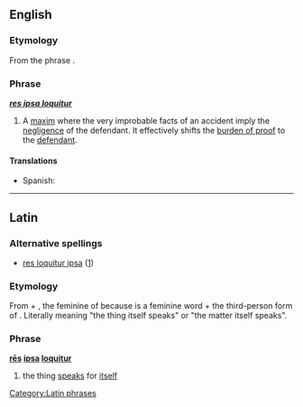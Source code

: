 ==English==

===Etymology===
From the {{etyl|la}} phrase {{term|res ipsa loquitur|rēs ipsa loquitur|the thing speaks for itself|lang=la}}.

===Phrase===
{{wikipedia}}
'''''[[res ipsa loquitur#Latin|res ipsa loquitur]]'''''

# {{legal}} A [[maxim]] where the very improbable facts of an accident imply the [[negligence]] of the defendant.  It effectively shifts the [[burden of proof]] to the [[defendant]].

====Translations====
* Spanish: {{t|es|la cosa habla por sí misma}}

----

==Latin==
===Alternative spellings===
*[[res loquitur ipsa]] ([http://books.google.is/books?id=bXGJuX1mDrwC&lpg=PP1&pg=PA201])
===Etymology===
From {{term|res|rēs|thing|lang=la}} + {{term|ipsa||herself|lang=la}}, the feminine of {{term|ipse||himself|lang=la}} because {{term|res|rēs|lang=la}} is a feminine word + {{term|loquitur||she speaks|lang=la}} the third-person form of {{term|loquor||I speak|lang=la}}. Literally meaning "the thing itself speaks" or "the matter itself speaks".
===Phrase===
'''[[res#Latin|rēs]] [[ipsa]] [[loquor#Latin|loquitur]]'''
# the thing [[speak]]s for [[itself]]

[[Category:Latin phrases]]